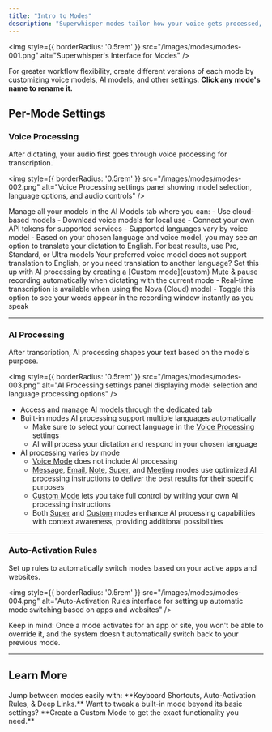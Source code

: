 ```yaml
---
title: "Intro to Modes"
description: "Superwhisper modes tailor how your voice gets processed, helping you work faster and smarter. Choose the right mode to transform your dictation into exactly what you need."
---
```


<img
style={{ borderRadius: '0.5rem' }}
src="/images/modes/modes-001.png"
alt="Superwhisper's Interface for Modes"
/>

<Tip>For greater workflow flexibility, create different versions of each mode by customizing voice models, AI models, and other settings. **Click any mode's name to rename it.**</Tip>

## Per-Mode Settings

### Voice Processing
After dictating, your audio first goes through voice processing for transcription.

<img
style={{ borderRadius: '0.5rem' }}
src="/images/modes/modes-002.png"
alt="Voice Processing settings panel showing model selection, language options, and audio controls"
/>

<Steps>
<Step title="Pick your Model (Cloud or Local)">
Manage all your models in the AI Models tab where you can:
- Use cloud-based models
- Download voice models for local use
- Connect your own API tokens for supported services
</Step>

<Step title="Set your Language">
- Supported languages vary by voice model
- Based on your chosen language and voice model, you may see an option to translate your dictation to English. For best results, use Pro, Standard, or Ultra models
<Note>Your preferred voice model does not support translation to English, or you need translation to another language? Set this up with AI processing by creating a [Custom mode](custom)</Note>
</Step>

<Step title="Control Audio">
Mute & pause recording automatically when dictating with the current mode
</Step>

<Step title="Real-time Processing">
- Real-time transcription is available when using the Nova (Cloud) model
- Toggle this option to see your words appear in the recording window instantly as you speak
</Step>
</Steps>

---
### AI Processing
After transcription, AI processing shapes your text based on the mode's purpose.

<img
style={{ borderRadius: '0.5rem' }}
src="/images/modes/modes-003.png"
alt="AI Processing settings panel displaying model selection and language processing options"
/>

- Access and manage AI models through the dedicated tab
- Built-in modes AI processing support multiple languages automatically
   - Make sure to select your correct language in the [Voice Processing](#voice-processing) settings
   - AI will process your dictation and respond in your chosen language
- AI processing varies by mode
   - [Voice Mode](voice) does not include AI processing
   - [Message](message), [Email](email), [Note](note), [Super](super), and [Meeting](meeting) modes use optimized AI processing instructions to deliver the best results for their specific purposes
   - [Custom Mode](custom) lets you take full control by writing your own AI processing instructions
   - Both [Super](super) and [Custom](custom) modes enhance AI processing capabilities with context awareness, providing additional possibilities

---
### Auto-Activation Rules
Set up rules to automatically switch modes based on your active apps and websites.

<img
style={{ borderRadius: '0.5rem' }}
src="/images/modes/modes-004.png"
alt="Auto-Activation Rules interface for setting up automatic mode switching based on apps and websites"
/>

<Note>Keep in mind: Once a mode activates for an app or site, you won't be able to override it, and the system doesn't automatically switch back to your previous mode.</Note>

---
## Learn More
<CardGroup>
   <Card title="Switching Modes" icon="arrow-up-arrow-down" href="switching-modes">
   Jump between modes easily with: **Keyboard Shortcuts, Auto-Activation Rules, & Deep Links.**
   </Card>
   <Card title="Customizing Modes" icon="wand-magic-sparkles" href="customizing-modes">
   Want to tweak a built-in mode beyond its basic settings? **Create a Custom Mode to get the exact functionality you need.**
   </Card>
</CardGroup>